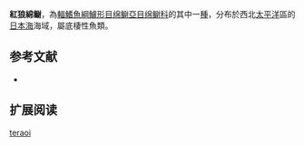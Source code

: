 {{Speciesbox
| name = 紅狼綿鳚
| image = 
| status = NE
| status_system = IUCN3.1
| genus = Lycodes
| species = teraoi
| authority = [[Katayama|Katayama]], 1943
| synonyms = 
}}

'''紅狼綿鳚'''，為[[輻鰭魚綱|輻鰭魚綱]][[鱸形目|鱸形目]][[绵鳚亞目|绵鳚亞目]][[绵鳚科|绵鳚科]]的其中一[[種|種]]，分布於西北[[太平洋|太平洋]]區的[[日本海|日本海]]海域，屬底棲性魚類。

==参考文献==
*{{FishBase_species|genus=Lycodes|species=teraoi|year=2011|month=12}}

== 扩展阅读 ==
{{refbegin}}
{{wikispecies-inline|Lycodes teraoi|紅狼綿鳚}}
{{refend}}
{{Taxonbar|from=Q1099648}}

[[Category:狼绵鳚属|teraoi]]


{{鱸形目小作品}}